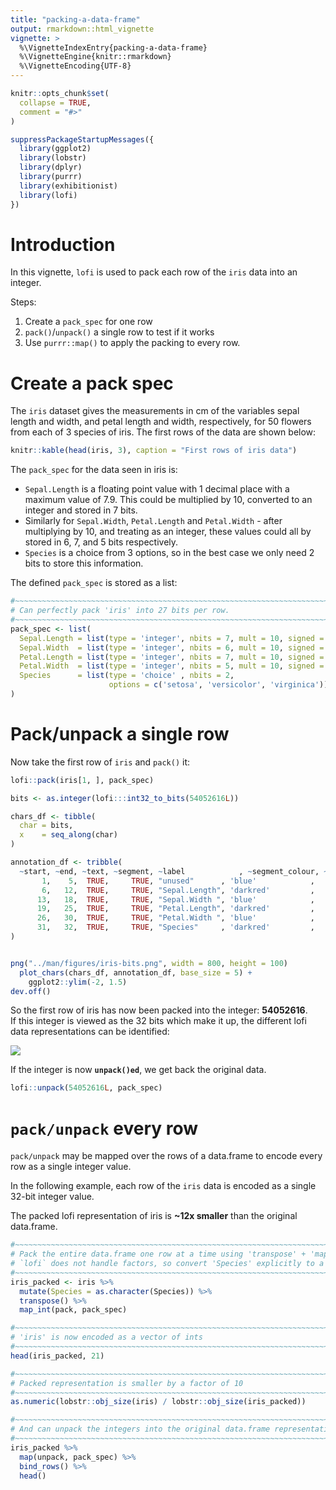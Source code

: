 ```yaml
---
title: "packing-a-data-frame"
output: rmarkdown::html_vignette
vignette: >
  %\VignetteIndexEntry{packing-a-data-frame}
  %\VignetteEngine{knitr::rmarkdown}
  %\VignetteEncoding{UTF-8}
---
```


```r
knitr::opts_chunk$set(
  collapse = TRUE,
  comment = "#>"
)
```

```r
suppressPackageStartupMessages({
  library(ggplot2)
  library(lobstr)
  library(dplyr)
  library(purrr)
  library(exhibitionist)
  library(lofi)
})
```


# Introduction

In this vignette, `lofi` is used to pack each row of the `iris` data into an integer.

Steps:

1. Create a `pack_spec` for one row
2. `pack()`/`unpack()` a single row to test if it works
3. Use `purrr::map()` to apply the packing to every row.


# Create a pack spec

The `iris` dataset gives the measurements in cm of the variables sepal length and width,
and petal length and width, respectively, for 50 flowers from each of 3 species of iris.
The first rows of the data are shown below:

```r
knitr::kable(head(iris, 3), caption = "First rows of iris data")
```

The `pack_spec` for the data seen in iris is:

* `Sepal.Length` is a floating point value with 1 decimal place with a maximum value of 7.9.
   This could be multiplied by 10, converted to an integer and stored in 7 bits.
* Similarly for `Sepal.Width`, `Petal.Length` and `Petal.Width` - after multiplying by 10, and
  treating as an integer, these values could all by stored in 6, 7, and 5 bits respectively.
* `Species` is a choice from 3 options, so in the best case we only need 2 bits to store this information.

The defined `pack_spec` is stored as a list:

```r
#~~~~~~~~~~~~~~~~~~~~~~~~~~~~~~~~~~~~~~~~~~~~~~~~~~~~~~~~~~~~~~~~~~~~~~~~~~~~~
# Can perfectly pack 'iris' into 27 bits per row.
#~~~~~~~~~~~~~~~~~~~~~~~~~~~~~~~~~~~~~~~~~~~~~~~~~~~~~~~~~~~~~~~~~~~~~~~~~~~~~
pack_spec <- list(
  Sepal.Length = list(type = 'integer', nbits = 7, mult = 10, signed = FALSE),
  Sepal.Width  = list(type = 'integer', nbits = 6, mult = 10, signed = FALSE),
  Petal.Length = list(type = 'integer', nbits = 7, mult = 10, signed = FALSE),
  Petal.Width  = list(type = 'integer', nbits = 5, mult = 10, signed = FALSE),
  Species      = list(type = 'choice' , nbits = 2,
                      options = c('setosa', 'versicolor', 'virginica'))
)
```


# Pack/unpack a single row

Now take the first row of `iris` and `pack()` it:

```r
lofi::pack(iris[1, ], pack_spec)
```


```r
bits <- as.integer(lofi:::int32_to_bits(54052616L))

chars_df <- tibble(
  char = bits,
  x    = seq_along(char)
)

annotation_df <- tribble(
  ~start, ~end, ~text, ~segment, ~label            , ~segment_colour, ~segment_size, ~text_y,
       1,    5,  TRUE,     TRUE, "unused"      , 'blue'            ,             2,   -0.75,
       6,   12,  TRUE,     TRUE, "Sepal.Length", 'darkred'         ,             2,   -0.75,
      13,   18,  TRUE,     TRUE, "Sepal.Width ", 'blue'            ,             2,   -0.75,
      19,   25,  TRUE,     TRUE, "Petal.Length", 'darkred'         ,             2,   -0.75,
      26,   30,  TRUE,     TRUE, "Petal.Width ", 'blue'            ,             2,   -0.75,
      31,   32,  TRUE,     TRUE, "Species"     , 'darkred'         ,             2,   -0.75
)


png("../man/figures/iris-bits.png", width = 800, height = 100)
  plot_chars(chars_df, annotation_df, base_size = 5) + 
    ggplot2::ylim(-2, 1.5)
dev.off()
```


So the first row of iris has now been packed into the integer: **54052616**.  
If this integer is viewed as the 32 bits which make it up, the different lofi data 
representations can be identified:

![](../man/figures/iris-bits.png)


If the integer is now **`unpack()ed`**, we get back the original data.

```r
lofi::unpack(54052616L, pack_spec)
```




# `pack/unpack` every row

`pack/unpack` may be mapped over the rows of a data.frame to encode every row
as a single integer value.

In the following example, each row of the `iris` data is encoded as a single
32-bit integer value. 

The packed lofi representation of iris is **~12x smaller** than the original data.frame.


```r
#~~~~~~~~~~~~~~~~~~~~~~~~~~~~~~~~~~~~~~~~~~~~~~~~~~~~~~~~~~~~~~~~~~~~~~~~~~~~~
# Pack the entire data.frame one row at a time using 'transpose' + 'map'
# `lofi` does not handle factors, so convert 'Species' explicitly to a character
#~~~~~~~~~~~~~~~~~~~~~~~~~~~~~~~~~~~~~~~~~~~~~~~~~~~~~~~~~~~~~~~~~~~~~~~~~~~~~
iris_packed <- iris %>%
  mutate(Species = as.character(Species)) %>% 
  transpose() %>%
  map_int(pack, pack_spec)

#~~~~~~~~~~~~~~~~~~~~~~~~~~~~~~~~~~~~~~~~~~~~~~~~~~~~~~~~~~~~~~~~~~~~~~~~~~~~~
# 'iris' is now encoded as a vector of ints
#~~~~~~~~~~~~~~~~~~~~~~~~~~~~~~~~~~~~~~~~~~~~~~~~~~~~~~~~~~~~~~~~~~~~~~~~~~~~~
head(iris_packed, 21)

#~~~~~~~~~~~~~~~~~~~~~~~~~~~~~~~~~~~~~~~~~~~~~~~~~~~~~~~~~~~~~~~~~~~~~~~~~~~~~
# Packed representation is smaller by a factor of 10
#~~~~~~~~~~~~~~~~~~~~~~~~~~~~~~~~~~~~~~~~~~~~~~~~~~~~~~~~~~~~~~~~~~~~~~~~~~~~~
as.numeric(lobstr::obj_size(iris) / lobstr::obj_size(iris_packed)) 

#~~~~~~~~~~~~~~~~~~~~~~~~~~~~~~~~~~~~~~~~~~~~~~~~~~~~~~~~~~~~~~~~~~~~~~~~~~~~~
# And can unpack the integers into the original data.frame representation
#~~~~~~~~~~~~~~~~~~~~~~~~~~~~~~~~~~~~~~~~~~~~~~~~~~~~~~~~~~~~~~~~~~~~~~~~~~~~~
iris_packed %>%
  map(unpack, pack_spec) %>%
  bind_rows() %>%
  head()
```
